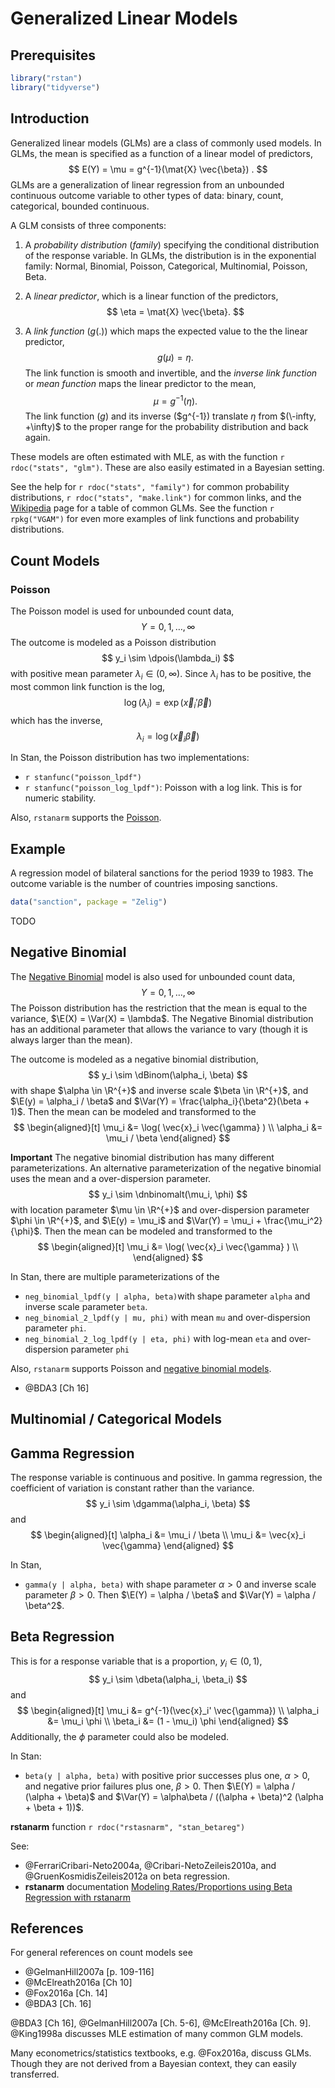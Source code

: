# Generalized Linear Models

## Prerequisites {-}

```r
library("rstan")
library("tidyverse")
```

## Introduction

Generalized linear models (GLMs) are a class of commonly used models.
In GLMs, the mean is specified as a function of a linear model of predictors,
$$
E(Y) = \mu = g^{-1}(\mat{X} \vec{\beta}) .
$$
GLMs are a generalization of linear regression from an unbounded continuous outcome variable to other types of data: binary, count, categorical, bounded continuous.

A GLM consists of three components:

1.  A *probability distribution* (*family*) specifying the conditional
    distribution of the response variable.
    In GLMs, the distribution is in the exponential family: Normal, Binomial, Poisson, Categorical, Multinomial, Poisson, Beta.

1.  A *linear predictor*, which is a linear function of the predictors,
    $$
    \eta = \mat{X} \vec{\beta}.
    $$

1.  A *link function* ($g(.)$) which maps the expected value to the  the linear predictor,
    $$
    g(\mu) = \eta .
    $$
    The link function is smooth and invertible, and the  *inverse link function* or *mean function* maps the linear predictor to the mean,
    $$
    \mu = g^{-1}(\eta) .
    $$
    The link function ($g$) and its inverse ($g^{-1}) translate $\eta$ from $(\-infty, +\infty)$ to the proper range for the probability distribution and back again.

These models are often estimated with MLE, as with the function `r rdoc("stats", "glm")`.
These are also easily estimated in a Bayesian setting.

See the help for `r rdoc("stats", "family")` for common probability distributions, `r rdoc("stats", "make.link")` for common links,  and the [Wikipedia](https://en.wikipedia.org/wiki/Generalized_linear_model) page for a table of common GLMs.
See the function `r rpkg("VGAM")` for even more examples of link functions and probability distributions.

<!--
Link                       Range of $\mu_i$                    $\eta_i = g(\mu_i)$                         $\mu_i = g^{-1}(\eta)_i$
-------------------------- ----------------------------------- ------------------------------------------- ----------------------------------------
Identity                   $(-\infty, \infty)$                 $\mu_i$                                     $\eta_i$
Inverse                    $(-\infty, \infty) \setminus \{0\}$ $\mu_i^{-1}$                                $\eta_i^{-1}$
Log                        $(0, \infty)$                       $\log(\mu_i)$                               $\exp(\eta_i)$
Inverse-square             $(0, \infty)$                       $\mu_i^{-2}$                                $\eta_i^{-1/2}$
Square-root                $(0, \infty)$                       $\sqrt{\mu_i}$                              $\eta_{i}^2$
Logit                      $(0, 1)$                            $\log(\mu / (1 - \mu_i)$                    $1 / (1 + \exp(-\eta_i))$
Probit                     $(0, 1)$                            $\Phi^{-1}(\mu_i)$                          $\Phi(\eta_i)$
Cauchit                    $(0, 1)$                            $\tan(\pi (\mu_i - 1 / 2))$                 $\frac{1}{\pi} \arctan(\eta_i) + \frac{1}{2}$
Log-log                    $(0, 1)$                            $-\log(-log(\mu_i))$                        $\exp(-\exp(-\eta_i))$
Complementary Log-log      $(0, 1)$                            $\log(-log(1 - \mu_i))$                     $1 - \exp(-\exp(\eta_i))$

Table:  Common Link Functions and their inverses. Table derived from @Fox2016a [p. 419].
-->
<!--
Distribution           Canonical Link  Range of $Y_i$                                                        Other link functions
---------------------- --------------- --------------------------------------------------------------------- ------------------------------
Normal                 Identity        real: $(-\infty, +\infty)$                                            log, inverse
Exponential            Inverse         real: $(0, +\infty)$                                                  identity, log
Gamma                  Inverse         real: $(0, +\infty)$                                                  identity, log
Inverse-Gaussian       Inverse-squared real: $(0, +\infty)$                                                  inverse, identity, log
Bernoulli              Logit           integer: $\{0, 1\}$                                                   probit, cauchit, log, cloglog
Binomial               Logit           integer: $0, 1, \dots, n_i$                                           probit, cauchit, log, cloglog
Poisson                Log             integer: $0, 1, 2, \dots$                                             identity, sqrt
Categorical            Logit           $0, 1, \dots, K$
Multinomial            Logit           K-vector of integers, $\{x_1, \dots, x_K\}$ s.t. $\sum_k x_k = N$.

Table: Common distributions and link functions. Table derived from @Fox2016a [p. 421],  [Wikipedia](https://en.wikipedia.org/wiki/Generalized_linear_model), and `r rdoc("stats", "glm")`.

-->

## Count Models

### Poisson

The Poisson model is used for unbounded count data,
$$
Y = 0, 1, \dots, \infty
$$
The outcome is modeled as a Poisson distribution
$$
y_i \sim \dpois(\lambda_i)
$$
with positive mean parameter $\lambda_i \in (0, \infty)$.
Since $\lambda_i$ has to be positive, the most common link function is the log,
$$
\log(\lambda_i) = \exp(\vec{x}_i' \vec{\beta})
$$
which has the inverse,
$$
\lambda_i = \log(\vec{x}_i \vec{\beta})
$$

In Stan, the Poisson distribution has two implementations:

-   `r stanfunc("poisson_lpdf")`
-   `r stanfunc("poisson_log_lpdf")`: Poisson with a log link. This is for numeric stability.

Also, `rstanarm` supports the [Poisson](https://cran.r-project.org/web/packages/rstanarm/vignettes/count.html).

## Example

A regression model of bilateral sanctions for the period 1939 to 1983.
The outcome variable is the number of countries imposing sanctions.
```r
data("sanction", package = "Zelig")
```

TODO

## Negative Binomial

The [Negative Binomial](https://en.wikipedia.org/wiki/Negative_binomial_distribution) model is also used for unbounded count data,
$$
Y = 0, 1, \dots, \infty
$$
The Poisson distribution has the restriction that the mean is equal to the variance, $\E(X) = \Var(X) = \lambda$.
The Negative Binomial distribution has an additional parameter that allows the variance to vary (though it is always larger than the mean).

The outcome is modeled as a negative binomial distribution,
$$
y_i \sim \dBinom(\alpha_i, \beta)
$$
with shape $\alpha \in \R^{+}$ and inverse scale $\beta \in \R^{+}$, and $\E(y) = \alpha_i / \beta$ and $\Var(Y) = \frac{\alpha_i}{\beta^2}(\beta + 1)$.
Then the mean can be modeled and transformed to the
$$
\begin{aligned}[t]
\mu_i &= \log( \vec{x}_i \vec{\gamma} ) \\
\alpha_i &= \mu_i / \beta
\end{aligned}
$$

**Important** The negative binomial distribution has many different parameterizations.
An alternative parameterization of the negative binomial uses the mean and a over-dispersion parameter.
$$
y_i \sim \dnbinomalt(\mu_i, \phi)
$$
with location parameter $\mu \in \R^{+}$ and over-dispersion parameter $\phi \in \R^{+}$, and $\E(y) = \mu_i$ and $\Var(Y) = \mu_i  + \frac{\mu_i^2}{\phi}$.
Then the mean can be modeled and transformed to the
$$
\begin{aligned}[t]
\mu_i &= \log( \vec{x}_i \vec{\gamma} ) \\
\end{aligned}
$$

In Stan, there are multiple parameterizations of the

-   `neg_binomial_lpdf(y | alpha, beta)`with shape parameter `alpha` and inverse scale parameter `beta`.
-   `neg_binomial_2_lpdf(y | mu, phi)` with mean `mu` and over-dispersion parameter `phi`.
-   `neg_binomial_2_log_lpdf(y | eta, phi)` with log-mean `eta` and over-dispersion parameter `phi`

Also, `rstanarm` supports Poisson and [negative binomial models](https://cran.r-project.org/web/packages/rstanarm/vignettes/count.html).

-   @BDA3 [Ch 16]

## Multinomial / Categorical Models

## Gamma Regression

The response variable is continuous and positive.
In gamma regression, the coefficient of variation is constant rather than the variance.
$$
y_i \sim \dgamma(\alpha_i, \beta)
$$
and
$$
\begin{aligned}[t]
\alpha_i &= \mu_i / \beta \\
\mu_i &= \vec{x}_i \vec{\gamma}
\end{aligned}
$$

In Stan,

-   `gamma(y | alpha, beta)` with shape parameter $\alpha > 0$ and inverse scale parameter $\beta > 0$. Then $\E(Y) = \alpha / \beta$ and $\Var(Y) = \alpha / \beta^2$.

## Beta Regression

This is for a response variable that is a proportion, $y_i \in (0, 1)$,
$$
y_i \sim \dbeta(\alpha_i, \beta_i)
$$
and
$$
\begin{aligned}[t]
\mu_i &= g^{-1}(\vec{x}_i' \vec{\gamma}) \\
\alpha_i &= \mu_i \phi \\
\beta_i &= (1 - \mu_i) \phi
\end{aligned}
$$
Additionally, the $\phi$ parameter could also be modeled.

In Stan:

-   `beta(y | alpha, beta)` with positive prior successes plus one, $\alpha > 0$, and negative prior failures plus one, $\beta > 0$. Then $\E(Y) = \alpha / (\alpha + \beta)$ and $\Var(Y) = \alpha\beta / ((\alpha + \beta)^2 (\alpha + \beta + 1))$.

**rstanarm** function `r rdoc("rstasnarm", "stan_betareg")`

See:

-   @FerrariCribari-Neto2004a, @Cribari-NetoZeileis2010a, and @GruenKosmidisZeileis2012a on beta regression.
-   **rstanarm** documentation [Modeling Rates/Proportions using Beta Regression with rstanarm](https://cran.r-project.org/web/packages/rstanarm/vignettes/betareg.html)

## References

For general references on count models see

-   @GelmanHill2007a [p. 109-116]
-   @McElreath2016a [Ch 10]
-   @Fox2016a [Ch. 14]
-   @BDA3 [Ch. 16]

@BDA3 [Ch 16], @GelmanHill2007a [Ch. 5-6], @McElreath2016a [Ch. 9]. @King1998a discusses MLE estimation of many common GLM models.

Many econometrics/statistics textbooks, e.g. @Fox2016a, discuss GLMs. Though they are not derived from a Bayesian context, they can easily transferred.
